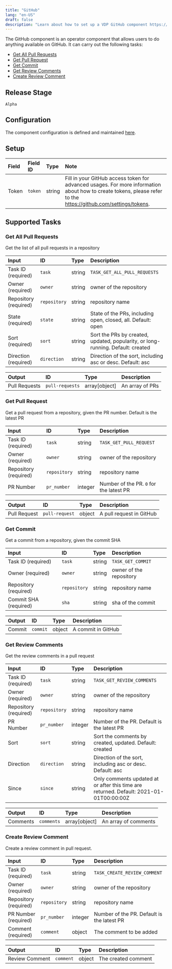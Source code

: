 ```yaml
---
title: "GitHub"
lang: "en-US"
draft: false
description: "Learn about how to set up a VDP GitHub component https://github.com/instill-ai/instill-core"
---
```


The GitHub component is an operator component that allows users to do anything available on GitHub.
It can carry out the following tasks:

- [Get All Pull Requests](#get-all-pull-requests)
- [Get Pull Request](#get-pull-request)
- [Get Commit](#get-commit)
- [Get Review Comments](#get-review-comments)
- [Create Review Comment](#create-review-comment)



## Release Stage

`Alpha`



## Configuration

The component configuration is defined and maintained [here](https://github.com/instill-ai/component/blob/main/application/github/v0/config/definition.json).




## Setup


| Field | Field ID | Type | Note |
| :--- | :--- | :--- | :--- |
| Token | `token` | string | Fill in your GitHub access token for advanced usages. For more information about how to create tokens, please refer to the https://github.com/settings/tokens. |




## Supported Tasks

### Get All Pull Requests

Get the list of all pull requests in a repository


| Input | ID | Type | Description |
| :--- | :--- | :--- | :--- |
| Task ID (required) | `task` | string | `TASK_GET_ALL_PULL_REQUESTS` |
| Owner (required) | `owner` | string | owner of the repository |
| Repository (required) | `repository` | string | repository name |
| State (required) | `state` | string | State of the PRs, including open, closed, all. Default: open |
| Sort (required) | `sort` | string | Sort the PRs by created, updated, popularity, or long-running. Default: created |
| Direction (required) | `direction` | string | Direction of the sort, including asc or desc. Default: asc |



| Output | ID | Type | Description |
| :--- | :--- | :--- | :--- |
| Pull Requests | `pull-requests` | array[object] | An array of PRs |






### Get Pull Request

Get a pull request from a repository, given the PR number. Default is the latest PR


| Input | ID | Type | Description |
| :--- | :--- | :--- | :--- |
| Task ID (required) | `task` | string | `TASK_GET_PULL_REQUEST` |
| Owner (required) | `owner` | string | owner of the repository |
| Repository (required) | `repository` | string | repository name |
| PR Number | `pr_number` | integer | Number of the PR. `0` for the latest PR |



| Output | ID | Type | Description |
| :--- | :--- | :--- | :--- |
| Pull Request | `pull-request` | object | A pull request in GitHub |






### Get Commit

Get a commit from a repository, given the commit SHA


| Input | ID | Type | Description |
| :--- | :--- | :--- | :--- |
| Task ID (required) | `task` | string | `TASK_GET_COMMIT` |
| Owner (required) | `owner` | string | owner of the repository |
| Repository (required) | `repository` | string | repository name |
| Commit SHA (required) | `sha` | string | sha of the commit |



| Output | ID | Type | Description |
| :--- | :--- | :--- | :--- |
| Commit | `commit` | object | A commit in GitHub |






### Get Review Comments

Get the review comments in a pull request


| Input | ID | Type | Description |
| :--- | :--- | :--- | :--- |
| Task ID (required) | `task` | string | `TASK_GET_REVIEW_COMMENTS` |
| Owner (required) | `owner` | string | owner of the repository |
| Repository (required) | `repository` | string | repository name |
| PR Number | `pr_number` | integer | Number of the PR. Default is the latest PR |
| Sort | `sort` | string | Sort the comments by created, updated. Default: created |
| Direction | `direction` | string | Direction of the sort, including asc or desc. Default: asc |
| Since | `since` | string | Only comments updated at or after this time are returned. Default: 2021-01-01T00:00:00Z |



| Output | ID | Type | Description |
| :--- | :--- | :--- | :--- |
| Comments | `comments` | array[object] | An array of comments |






### Create Review Comment

Create a review comment in pull request.


| Input | ID | Type | Description |
| :--- | :--- | :--- | :--- |
| Task ID (required) | `task` | string | `TASK_CREATE_REVIEW_COMMENT` |
| Owner (required) | `owner` | string | owner of the repository |
| Repository (required) | `repository` | string | repository name |
| PR Number (required) | `pr_number` | integer | Number of the PR. Default is the latest PR |
| Comment (required) | `comment` | object | The comment to be added |



| Output | ID | Type | Description |
| :--- | :--- | :--- | :--- |
| Review Comment | `comment` | object | The created comment |
